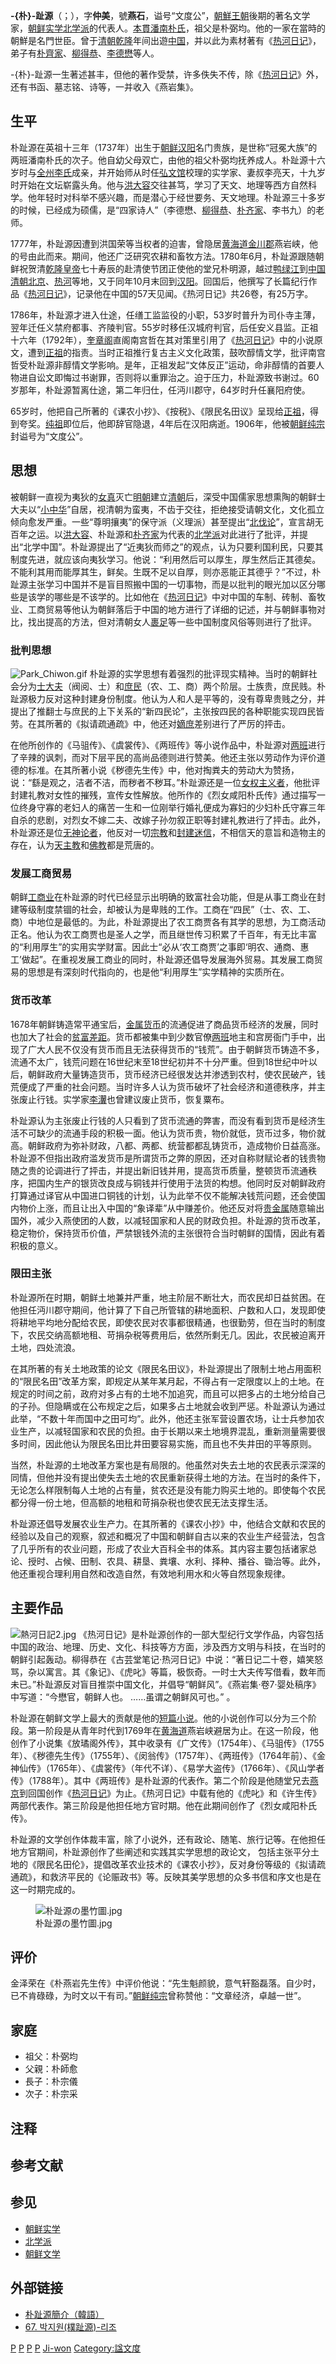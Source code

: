 {{東亞男性歷史人物
|名稱=朴趾源
|朝代=朝鮮王朝
|圖片名稱=朴趾源.jpg
|圖片大小= 200px
|姓名= 朴趾源
|字= 仲美
|號= 燕石
|身份= 实学思想家、小说家
|族裔= [[潘南朴氏|潘南朴氏]]
|出生日期= 1737年
|出生地點= [[朝鲜王朝|朝鲜]][[汉阳|汉阳]] 
|逝世日期= {{Death year and age|1805|1737}}
|逝世地點= {{KOR-1800}}[[汉阳|汉阳]] 
|後世稱呼=  
|父親= 
|元配= 
|繼室= 
|元配之父= 
|嫡子= 
|嫡女= 
|庶子= 
|著作= 《燕岩集》
}}
'''-{朴}-趾源'''（{{lang|ko|'''박지원'''}}；{{bd|1737年||1805年|2月5日}}），字'''仲美'''，號'''燕石'''，谥号“文度公”，[[朝鮮王朝|朝鮮王朝]]後期的著名文学家，[[朝鲜实学|朝鲜实学]][[北学派|北学派]]的代表人。[[本貫|本貫]][[潘南朴氏|潘南朴氏]]，祖父是朴弼均。他的一家在當時的朝鮮是名門世臣。曾于[[清朝|清朝]][[乾隆|乾隆]]年间出遊[[中国|中国]]，并以此为素材著有《[[热河日记|热河日记]]》，弟子有[[朴齊家|朴齊家]]、[[柳得恭|柳得恭]]、[[李德懋|李德懋]]等人。

-{朴}-趾源一生著述甚丰，但他的著作受禁，许多佚失不传，除《[[热河日记|热河日记]]》外，还有书函、墓志铭、诗等，一并收入《燕岩集》。{{r|李英顺|page=137}}

==生平==
朴趾源在英祖十三年（1737年）出生于[[朝鲜王朝|朝鲜]][[汉阳|汉阳]]名门贵族，是世称“冠冕大族”的两班潘南朴氏的次子。他自幼父母双亡，由他的祖父朴弼均抚养成人。朴趾源十六岁时与[[全州李氏|全州李氏]]成亲，并开始师从时任[[弘文馆|弘文馆]]校理的实学家、妻叔李亮天，十九岁时开始在文坛崭露头角。他与[[洪大容|洪大容]]交往甚笃，学习了天文、地理等西方自然科学。他年轻时对科举不感兴趣，而是潜心于经世要务、天文地理。朴趾源三十多岁的时候，已经成为硕儒，是“四家诗人”（李德懋、[[柳得恭|柳得恭]]、[[朴齐家|朴齐家]]、李书九）的老师{{r|金宽雄|汪燕岗|韦旭昇|page1=245-246|page2=162|page3=378-379}}。 

1777年，朴趾源因遭到洪国荣等当权者的迫害，曾隐居[[黄海道|黄海道]][[金川郡|金川郡]]燕岩峡，他的号由此而来{{r|通史|page=1259}}。期间，他还广泛研究农耕和畜牧方法{{r|汪燕岗|page=162}}。1780年6月，朴趾源跟随朝鲜祝贺清[[乾隆皇帝|乾隆皇帝]]七十寿辰的赴清使节团正使他的堂兄朴明源，越过[[鸭绿江|鸭绿江]]到[[中国|中国]][[清朝|清朝]][[北京|北京]]、[[热河|热河]]等地，又于同年10月末回到[[首爾|汉阳]]。回国后，他撰写了长篇纪行作品《[[热河日记|热河日记]]》，记录他在中国的57天见闻。《热河日记》共26卷，有25万字{{r|通史|page=1368}}。

1786年，朴趾源才进入仕途，任缮工监监役的小职，53岁时普升为司仆寺主薄，翌年迁任义禁府都事、齐陵判官。55岁时移任汉城府判官，后任安义县监。正祖十六年（1792年），[[奎章阁|奎章阁]]直阁南宫哲在其对策里引用了《[[热河日记|热河日记]]》中的小说原文，遭到[[朝鮮正祖|正祖]]的指责。当时正祖推行复古主义文化政策，鼓吹醇情文学，批评南宫哲受朴趾源非醇情文学影响。是年，正祖发起“文体反正”运动，命非醇情的首要人物进自讼文即悔过书谢罪，否则将以重罪治之。迫于压力，朴趾源致书谢过。60岁那年，朴趾源暂离仕途，第二年归仕，任沔川郡守，64岁时升任襄阳府使{{r|李英顺|page=136}}。

65岁时，他把自己所著的《课农小抄》、《按税》、《限民名田议》呈现给[[朝鮮正祖|正祖]]，得到夸奖。[[朝鮮純祖|纯祖]]即位后，他即辞官隐退，4年后在汉阳病逝{{r|金宽雄|汪燕岗|page1=246|page2=162}}。1906年，他被[[朝鲜纯宗|朝鲜纯宗]]封谥号为“文度公”{{r|通史|page=1259}}。

==思想==
被朝鲜一直视为夷狄的[[女真|女真]]灭亡[[明朝|明朝]]建立[[清朝|清朝]]后，深受中国儒家思想熏陶的朝鲜士大夫以“[[小中华|小中华]]”自居，视清朝为蛮夷，不齿于交往，拒绝接受请朝文化，文化孤立倾向愈发严重。一些“尊明攘夷”的保守派（义理派）甚至提出“[[朝鮮孝宗北伐計劃|北伐论]]”，宣言胡无百年之运{{r|李英顺|page=64}}。以[[洪大容|洪大容]]、朴趾源和[[朴齐家|朴齐家]]为代表的[[北学派|北学派]]对此进行了批评，并提出“北学中国”。朴趾源提出了“近夷狄而师之”的观点，认为只要利国利民，只要其制度先进，就应该向夷狄学习。他说：“利用然后可以厚生，厚生然后正其德矣。不能利其用而能厚其生，鲜矣。生既不足以自厚，则亦恶能正其德乎？”{{r|李英顺|page=139-140}}不过，朴趾源主张学习中国并不是盲目照搬中国的一切事物，而是以批判的眼光加以区分哪些是该学的哪些是不该学的。比如他在《[[热河日记|热河日记]]》中对中国的车制、砖制、畜牧业、工商贸易等他认为朝鲜落后于中国的地方进行了详细的记述，并与朝鲜事物对比，找出提高的方法，但对清朝女人[[裹足|裹足]]等一些中国制度风俗等则进行了批评{{r |李英顺|page=149}}。

===批判思想===
[[File:Park_Chiwon.gif|thumb]]
朴趾源的实学思想有着强烈的批评现实精神{{r |李英顺|page=257}}。当时的朝鲜社会分为[[士大夫|士大夫]]（阀阅、士）{{efn|阀阅是世袭独占的特权士大夫集团。士是那些仕途不遇，失去原有政治地位的失权阶层。士虽然与阀阅同属两班贵族，但不少士在经济上破产，与庶民阶级没什么两样，唯一不同的就是有知识{{r|李英顺|page=102}}。}}和[[庶民|庶民]]（农、工、商）两个阶层{{r |李英顺|page=102}}。士族贵，庶民贱。朴趾源极力反对这种封建身份制度。他认为人和人是平等的，没有尊卑贵贱之分，并提出了推翻士与庶民的上下关系的“新四民论”，主张按四民的各种职能实现四民皆劳。在其所著的《拟请疏通疏》中，他还对[[嫡庶|嫡庶]]差别进行了严厉的抨击{{r|李英顺|page=150-151}}。

在他所创作的《马驵传》、《虞裳传》、《两班传》等小说作品中，朴趾源对[[两班|两班]]进行了辛辣的讽刺，而对下层平民的高尚品德则进行赞美{{r|李英顺|page=152-153}}。他还主张以劳动作为评价道德的标准。在其所著小说《秽德先生传》中，他对掏粪夫的劳动大为赞扬，说：“繇是观之，洁者不洁，而秽者不秽耳。”朴趾源还是一位[[女权主义者|女权主义者]]，他批评封建礼教对女性的摧残，宣传女性解放。他所作的《烈女咸阳朴氏传》通过描写一位终身守寡的老妇人的痛苦一生和一位刚举行婚礼便成为寡妇的少妇朴氏守寡三年自杀的悲剧，对烈女不嫁二夫、改嫁子孙勿叙正职等封建礼教进行了抨击{{r|李英顺|page=159-160}}。此外，朴趾源还是位[[无神论者|无神论者]]，他反对一切[[宗教|宗教]]和[[封建迷信|封建迷信]]，不相信天的意旨和造物主的存在，认为[[天主教|天主教]]和[[佛教|佛教]]都是荒唐的{{r |李英顺|page=187-189}}。

===发展工商贸易===
朝鲜[[工商业|工商业]]在朴趾源的时代已经显示出明确的致富社会功能，但是从事工商业在封建等级制度禁锢的社会，却被认为是卑贱的工作{{r|李英顺|page=136}}。工商在“四民”（士、农、工、商）中地位是最低的。为此，朴趾源提出了农工商贾各有其学的思想，为工商活动正名。他认为农工商贾也是圣人之学，而且继世传习积累了千百年，有无比丰富的“利用厚生”的实用实学财富。因此士“必从‘农工商贾’之事即‘明农、通商、惠工’做起”。在重视发展工商业的同时，朴趾源还倡导发展海外贸易。其发展工商贸易的思想是有深刻时代指向的，也是他“利用厚生”实学精神的实质所在{{r |李英顺|page=169-170}}。

===货币改革===
1678年朝鲜铸造常平通宝后，[[金属货币|金属货币]]的流通促进了商品货币经济的发展，同时也加大了社会的[[贫富差距|贫富差距]]。货币都被集中到少数官僚[[两班|两班]]地主和宫房衙门手中，出现了广大人民不仅没有货币而且无法获得货币的“钱荒”。由于朝鲜货币铸造不多，流通不太广，钱荒问题在16世纪末至18世纪初并不十分严重。但到18世纪中叶以后，朝鲜政府大量铸造货币，货币经济已经很发达并渗透到农村，使农民破产，钱荒便成了严重的社会问题。当时许多人认为货币破坏了社会经济和道德秩序，并主张废止行钱。实学家[[李瀷|李瀷]]也曾建议废止货币，恢复粟布。{{r |李英顺|page=171-172}}

朴趾源认为主张废止行钱的人只看到了货币流通的弊害，而没有看到货币是经济生活不可缺少的流通手段的积极一面。他认为货币贵，物价就低，货币过多，物价就高。朝鲜政府为弥补财政，八都、两都、统营都都乱铸货币，造成物价日益高涨。朴趾源不但指出政府滥发货币是所谓货币之弊的原因，还对自称财赋论者的钱贵物随之贵的论调进行了抨击，并提出新旧钱并用，提高货币质量，整顿货币流通秩序，把国内生产的银货改良成与铜钱并行使用于法货的构想。他同时反对朝鲜政府打算通过译官从中国进口铜钱的计划，认为此举不仅不能解决钱荒问题，还会使国内物价上涨，而且让出入中国的“象译辈”从中赚差价。他还反对将[[贵金属|贵金属]]随意输出国外，减少入燕使团的人数，以减轻国家和人民的财政负担。朴趾源的货币改革，稳定物价，保持货币价值，严禁银钱外流的主张很符合当时朝鲜的国情，因此有着积极的意义。{{r |李英顺|page=171-177}}

===限田主张===
朴趾源所在时期，朝鲜土地兼并严重，地主阶层不断壮大，而农民却日益贫困。在他担任沔川郡守期间，他计算了下自己所管辖的耕地面积、户数和人口，发现即使将耕地平均地分配给农民，即使农民对农事都很精通，也很勤劳，但在当时的制度下，农民交纳高额地租、苛捐杂税等费用后，依然所剩无几。因此，农民被迫离开土地，四处流浪。{{r |李英顺|page=177-178}}

在其所著的有关土地政策的论文《限民名田议》，朴趾源提出了限制土地占用面积的“限民名田”改革方案，即规定从某年某月起，不得占有一定限度以上的土地。在规定的时间之前，政府对多占有的土地不加追究，而且可以把多占的土地分给自己的子孙。但隐瞒或在公布规定之后，如果多占土地就会收到严惩。朴趾源认为通过此举，“不数十年而国中之田可均”。此外，他还主张军营设置农场，让士兵参加农业生产，以减轻国家和农民的负担。由于长期以来土地境界混乱，重新测量需要很多时间，因此他认为限民名田比井田要容易实施，而且也不失井田的平等原则。{{r |李英顺|page=177-178}}

当然，朴趾源的土地改革方案也是有局限的。他虽然对失去土地的农民表示深深的同情，但他并没有提出使失去土地的农民重新获得土地的方法。在当时的条件下，无论怎么样限制每人土地的占有量，贫农还是没有能力购买土地的。即使每个农民都分得一份土地，但高额的地租和苛捐杂税也使农民无法支撑生活。{{r |李英顺|page=179}}

朴趾源还倡导发展农业生产力。在其所著的《课农小抄》中，他结合文献和农民的经验以及自己的观察，叙述和概况了中国和朝鲜自古以来的农业生产经营法，包含了几乎所有的农业问题，形成了农业大百科全书的体系。其内容主要包括诸家总论、授时、占候、田制、农具、耕垦、粪壤、水利、择种、播谷、锄治等。此外，他还重视合理利用自然和改造自然，有效地利用水和火等自然现象规律。{{r |李英顺|page=180}}

==主要作品==
[[File:熱河日記2.jpg|left]]
《热河日记》是朴趾源创作的一部大型纪行文学作品，内容包括中国的政治、地理、历史、文化、科技等方方面，涉及西方文明与科技，在当时的朝鲜引起轰动。柳得恭在《古芸堂笔记·热河日记》中说：“著日记二十卷，嬉笑怒骂，杂以寓言。其《象记》、《虎叱》等篇，极恢奇。一时士大夫传写借看，数年而未已。”{{r|通史|page=1278}}朴趾源反对盲目推崇中国文化，并倡导“朝鲜风”。《燕岩集·卷7·婴处稿序》中写道：“今懋官，朝鲜人也。 ……虽谓之朝鲜风可也。” {{r|孙玉霞|page=159}}。

朴趾源在朝鲜文学上最大的贡献是他的[[短篇小说|短篇小说]]。他的小说创作可以分为三个阶段。第一阶段是从青年时代到1769年在[[黄海道|黄海道]]燕岩峡避居为止。在这一阶段，他创作了小说集《放璚阁外传》，其中收录有《广文传》（1754年）、《马驵传》（1755年）、《秽德先生传》（1755年）、《闵翁传》（1757年）、《两班传》（1764年前）、《金神仙传》（1765年）、《虞裳传》（年代不详）、《易学大盗传》（1766年）、《风山学者传》（1788年）。其中《两班传》是朴趾源的代表作。第二个阶段是他随堂兄去[[燕京|燕京]]到回国创作《[[热河日记|热河日记]]》为止。《热河日记》中载有他的《虎叱》和《许生传》两部代表作。第三阶段是他担任地方官时期。他在此期间创作了《烈女咸阳朴氏传》。{{r|通史|page=1259-1275}}

朴趾源的文学创作体裁丰富，除了小说外，还有政论、随笔、旅行记等。在他担任地方官期间，朴趾源创作了些阐述和实践其实学思想的政论文， 包括主张平分土地的《限民名田伦》，提倡改革农业技术的《课农小抄》，反对身份等级的《拟请疏通疏》，和救济平民的《论赈政书》等。反映其美学思想的众多书信和序文也是在这一时期完成的。{{r|通史|page=1275}}

{{wikisource|燕巖集}}
{{wikisource|熱河日記}}

[[File:朴趾源の墨竹圖.jpg|thumb]]

==评价== 
金泽荣在《朴燕岩先生传》中评价他说：“先生魁颜貌，意气轩豁磊落。自少时，已不肯碌碌，为时文以干有司。”[[朝鲜纯宗|朝鲜纯宗]]曾称赞他：“文章经济，卓越一世”。{{r|通史|page=1259}}

==家庭== 
*祖父：朴弼均
*父親：朴師愈
*長子：朴宗儀
*次子：朴宗采

==注释==
{{reflist|list={{notelist|iger=}}}}

==参考文献==
{{Reflist|2|refs=
<ref name="李英顺">{{cite book |author=李英顺 |coauthors= |title=《朝鲜北学派实学研究》 |year=2011年12月 |publisher=中国社会科学出版社 |location=北京 |isbn=978-7-5161-0362-3 }}</ref>
<ref name="通史">{{cite book |author=李岩|coauthors=徐建顺、池水涌、俞成云  |title=《朝鲜文学通史》|year=2010年9月 |publisher=社会科学文献出版社 |location=北京|ISBN=978-7-5097-1511-6}}</ref>
<ref name="韦旭昇">{{cite book |author=韦旭昇著 |coauthors= |title=《韩国文学史》|year=2008年7月 |publisher=北京大学出版社 |location=北京|ISBN=978-7-301-14042-0}}</ref>
<ref name="金宽雄">{{cite book |author=金宽雄|coauthors=金晶银|title=《韩国古代汉文小说史略》 |year=2011年1月|publisher=北京大学出版社 |location=北京|isbn=978-7-301-18103-4}}</ref>
<ref name="汪燕岗">{{cite book |author=汪燕岗 |coauthors= |title=《韩国汉文小说研究》 |year=2010年12月|publisher=上海古籍出版社 |location=上海|isbn=978-7-5325-5719-6}}</ref>
<ref name="孙玉霞">{{cite book |author=孙玉霞 |coauthors=  |title=《朝鲜诗人丁茶山的诗歌创作研究：兼论与杜诗之比较》|year=2010年10月 |publisher=旅游教育出版社 |location=北京|ISBN=978-7-5637-2048-4}}</ref>}}

==参见==
{{Commons category|Park Ji-won}}
*[[朝鲜实学|朝鲜实学]]
*[[北学派|北学派]]
*[[朝鲜文学|朝鲜文学]]

==外部链接==
* [https://web.archive.org/web/20040428223755/http://hanlover.new21.org/bakjiwon.htm 朴趾源簡介（韓語）]
* [http://history.zoglo.net/bbs/board.php?bo_table=information_rsim&wr_id=18&page=5 67. 박지원(樸趾源)-리조] {{Wayback|url=http://history.zoglo.net/bbs/board.php?bo_table=information_rsim&wr_id=18&page=5 |date=20160306090808 }}


[[Category:朝鮮王朝政治人物|P]]
[[Category:朝鮮實學者|P]]
[[Category:朝鮮哲學者|P]]
[[Category:朝鮮半島作家|P]]
[[Category:潘南朴氏|Ji-won]]
[[Category:諡文度|Category:諡文度]]